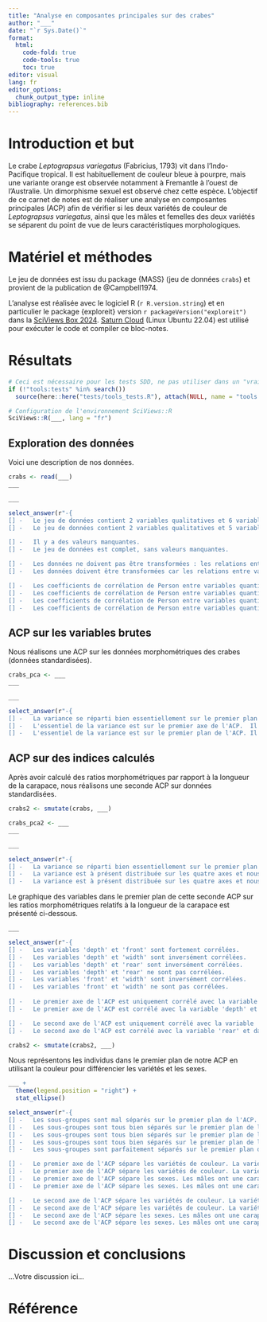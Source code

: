 ```yaml
---
title: "Analyse en composantes principales sur des crabes"
author: "___"
date: "`r Sys.Date()`"
format:
  html:
    code-fold: true
    code-tools: true
    toc: true
editor: visual
lang: fr
editor_options: 
  chunk_output_type: inline
bibliography: references.bib
---
```


<!--% En partant du jeu de données `crabs` du package {MASS}, réalisez une ACP afin de différencier les quatre groupes de *Leptograpsus variegatus* (deux couleurs et les deux sexes pour chaque espèce). -->

# Introduction et but

Le crabe *Leptograpsus variegatus* (Fabricius, 1793) vit dans l'Indo-Pacifique tropical. Il est habituellement de couleur bleue à pourpre, mais une variante orange est observée notamment à Fremantle à l'ouest de l'Australie. Un dimorphisme sexuel est observé chez cette espèce. L'objectif de ce carnet de notes est de réaliser une analyse en composantes principales (ACP) afin de vérifier si les deux variétés de couleur de *Leptograpsus variegatus*, ainsi que les mâles et femelles des deux variétés se séparent du point de vue de leurs caractéristiques morphologiques.

# Matériel et méthodes

Le jeu de données est issu du package {MASS} (jeu de données `crabs`) et provient de la publication de @Campbell1974.

L'analyse est réalisée avec le logiciel R (`r R.version.string`) et en particulier le package {exploreit} version `r packageVersion("exploreit")` dans la [SciViews Box 2024](https://www.sciviews.org/software/svbox/). [Saturn Cloud](https://saturncloud.io/) (Linux Ubuntu 22.04) est utilisé pour exécuter le code et compiler ce bloc-notes.

# Résultats

```r
# Ceci est nécessaire pour les tests SDD, ne pas utiliser dans un "vrai" projet
if (!"tools:tests" %in% search())
  source(here::here("tests/tools_tests.R"), attach(NULL, name = "tools:tests"))

# Configuration de l'environnement SciViews::R
SciViews::R(___, lang = "fr")
```

## Exploration des données

Voici une description de nos données.

<!--% Importez le jeu de données `crabs` du package `MASS`. Décrivez-les avec skimr::skim(). -->

```r
crabs <- read(___)
___
```

<!--% Réalisez une matrice de nuages de points pour vérifier la linéarité entre les variables quantitatives intéressantes en utilisant GGally::ggscatmat(). Notez que le triangle supérieur du graphique représente les corrélations de Pearson par défaut. -->

```r
___
```

<!--% Interprétez votre tableau et votre graphique ci-dessous. -->

```r
select_answer(r"-{
[] -   Le jeu de données contient 2 variables qualitatives et 6 variables quantitatives continues.
[] -   Le jeu de données contient 2 variables qualitatives et 5 variables quantitatives continues.

[] -   Il y a des valeurs manquantes.
[] -   Le jeu de données est complet, sans valeurs manquantes.

[] -   Les données ne doivent pas être transformées : les relations entre variables quantitatives sont suffisamment linéaires.
[] -   Les données doivent être transformées car les relations entre variables quantitatives ne sont pas linéaires.

[] -   Les coefficients de corrélation de Person entre variables quantitatives sont très faibles.
[] -   Les coefficients de corrélation de Person entre variables quantitatives sont moyens.
[] -   Les coefficients de corrélation de Person entre variables quantitatives sont élevés.
[] -   Les coefficients de corrélation de Person entre variables quantitatives sont très élevés.}-")
```

## ACP sur les variables brutes

Nous réalisons une ACP sur les données morphométriques des crabes (données standardisées).

<!--% Réalisez une ACP avec la fonction `pca()`. Nommez cet objet `crabs_pca`. Affichez également le résumé de cet objet. Utilisez uniquement les variables quantitatives pertinentes ici. Vous standardiserez les données et afficherez le résumé de l'analyse. -->

```r
crabs_pca <- ___
___
```

<!--% Réalisez le graphique des éboulis de l'objet `crabs_pca`.-->

```r
___
```

<!--% Interprétez le résumé de l'ACP et le graphique des éboulis. -->

```r
select_answer(r"-{
[] -   La variance se réparti bien essentiellement sur le premier plan de l'ACP. Nous pouvons étudier ce plan.
[] -   L'essentiel de la variance est sur le premier axe de l'ACP.  Il y a probablement saturation.
[] -   L'essentiel de la variance est sur le premier plan de l'ACP. Il y a probablement saturation.}-")
```

## ACP sur des indices calculés

Après avoir calculé des ratios morphométriques par rapport à la longueur de la carapace, nous réalisons une seconde ACP sur données standardisées.

<!--% Calculer des ratios qui permettent de résoudre le problème observé ci-dessus. Préparez un jeu de données `crabs2` en divisant chacune des variables quantitatives de `crabs` par `length`. -->

```r
crabs2 <- smutate(crabs, ___)
```

<!--% Réalisez une seconde ACP avec la fonction `pca()` sur `crabs2` en utilisant uniquement les ratios pertinents et en les standardisant. Nommez cet objet `crabs_pca2`. Affichez également le résumé de cet objet. -->

```r
crabs_pca2 <- ___
___
```

<!--% Réalisez le graphique des éboulis de votre analyse `crabs_pca2`.-->

```r
___
```

<!--% Interprétez le résumé de l'ACP 2 et de son graphique des éboulis. -->

```r
select_answer(r"-{
[] -   La variance se réparti bien essentiellement sur le premier plan de l'ACP. Nous pouvons étudier ce plan qui reprend plus de 85% de la variance totale.
[] -   La variance est à présent distribuée sur les quatre axes et nous devons en étudier les trois premiers qui cumulent plus de 93% de la variance totale.
[] -   La variance est à présent distribuée sur les quatre axes et nous devons tous les conserver.}-")
```

Le graphique des variables dans le premier plan de cette seconde ACP sur les ratios morphométriques relatifs à la longueur de la carapace est présenté ci-dessous.

<!--% Réalisez un graphique permettant de visualiser la représentation des variables dans le premier plan de l'ACP. -->

```r
___
```

<!--% Interprétez ce graphique des variables de l'ACP 2. -->

```r
select_answer(r"-{
[] -   Les variables 'depth' et 'front' sont fortement corrélées.
[] -   Les variables 'depth' et 'width' sont inversément corrélées.
[] -   Les variables 'depth' et 'rear' sont inversément corrélées.
[] -   Les variables 'depth' et 'rear' ne sont pas corrélées.
[] -   Les variables 'front' et 'width' sont inversément corrélées.
[] -   Les variables 'front' et 'width' ne sont pas corrélées.
  
[] -   Le premier axe de l'ACP est uniquement corrélé avec la variable 'depth'.
[] -   Le premier axe de l'ACP est corrélé avec la variable 'depth' et dans une moindre mesure avec 'width'.

[] -   Le second axe de l'ACP est uniquement corrélé avec la variable 'rear'.
[] -   Le second axe de l'ACP est corrélé avec la variable 'rear' et dans une moindre mesure avec 'front'.}-")
```

<!--% Calculez une nouvelle variable dans le jeu de données `crabs2` qui combine la variable `species` et la variable `sex` en une seule. Nommez cette nouvelle variable `sp_sex`. -->

```r
crabs2 <- smutate(crabs2, ___)
```

Nous représentons les individus dans le premier plan de notre ACP en utilisant la couleur pour différencier les variétés et les sexes.

<!--% Réalisez un graphique permettant de visualiser la représentation des individus dans le premier plan de l'ACP 2. Utilisez la variable `sp_sex` pour différencier les individus sur votre graphique par la couleur. -->

```r
___ +
  theme(legend.position = "right") +
  stat_ellipse()
```

<!--% Interprétez ce graphique des individus de l'ACP 2.-->

```r
select_answer(r"-{
[] -   Les sous-groupes sont mal séparés sur le premier plan de l'ACP.
[] -   Les sous-groupes sont tous bien séparés sur le premier plan de l'ACP.
[] -   Les sous-groupes sont tous bien séparés sur le premier plan de l'ACP, surtout les variétés de couleur.
[] -   Les sous-groupes sont tous bien séparés sur le premier plan de l'ACP, surtout les sexes.
[] -   Les sous-groupes sont parfaitement séparés sur le premier plan de l'ACP.

[] -   Le premier axe de l'ACP sépare les variétés de couleur. La variété bleue a une carapace plus épaisse.
[] -   Le premier axe de l'ACP sépare les variétés de couleur. La variété bleue a une carapace moins épaisse.
[] -   Le premier axe de l'ACP sépare les sexes. Les mâles ont une carapace plus épaisse.
[] -   Le premier axe de l'ACP sépare les sexes. Les mâles ont une carapace moins épaisse.

[] -   Le second axe de l'ACP sépare les variétés de couleur. La variété bleue a une carapace plus large à l'arrière.
[] -   Le second axe de l'ACP sépare les variétés de couleur. La variété bleue a une carapace moins large à l'arrière.
[] -   Le second axe de l'ACP sépare les sexes. Les mâles ont une carapace plus large à l'arrière.
[] -   Le second axe de l'ACP sépare les sexes. Les mâles ont une carapace moins large à l'arrière.}-")
```

# Discussion et conclusions

<!--% Concluez ce carnet de notes en 5 points maximum. -->

...Votre discussion ici...

# Référence

<!--% N'indiquez rien ici. La référence bibliographique se placera automatiquement ici.-->
